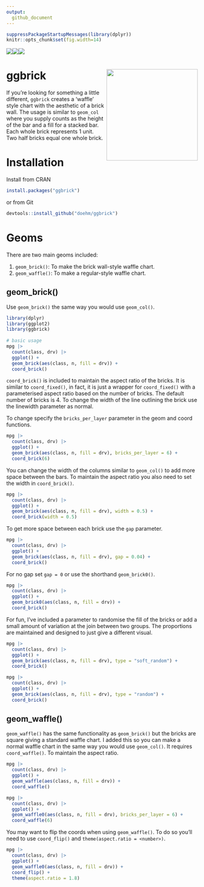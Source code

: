 ```yaml
---
output: 
  github_document
---
```


```r
suppressPackageStartupMessages(library(dplyr))
knitr::opts_chunk$set(fig.width=14)
```

<img src='https://cranlogs.r-pkg.org/badges/ggbrick'/><img src='https://cranlogs.r-pkg.org/badges/grand-total/ggbrick'/><img src='https://www.r-pkg.org/badges/version/ggbrick'/>

# ggbrick <img src='dev/images/ggbrick1.png' align="right" height="240" />

If you’re looking for something a little different, `ggbrick` creates a ‘waffle’ style chart with the aesthetic of a brick wall. The usage is similar to `geom_col` where you supply counts as the height of the bar and a fill for a stacked bar. Each whole brick represents 1 unit. Two half bricks equal one whole brick.

# Installation

Install from CRAN

```r
install.packages("ggbrick")
```

or from Git

```r
devtools::install_github("doehm/ggbrick")
```

# Geoms

There are two main geoms included:

1. `geom_brick()`: To make the brick wall-style waffle chart.
2. `geom_waffle()`: To make a regular-style waffle chart.

## geom_brick()

Use `geom_brick()` the same way you would use `geom_col()`.

```r
library(dplyr)
library(ggplot2)
library(ggbrick)
 
# basic usage
mpg |>
  count(class, drv) |>
  ggplot() +
  geom_brick(aes(class, n, fill = drv)) +
  coord_brick()
```

`coord_brick()` is included to maintain the aspect ratio of the bricks. It is similar to `coord_fixed()`, in fact, it is just a wrapper for `coord_fixed()` with a parameterised aspect ratio based on the number of bricks. The default number of bricks is 4. To change the width of the line outlining the brick use the linewidth parameter as normal.

To change specify the `bricks_per_layer` parameter in the geom and coord functions.

```r
mpg |>
  count(class, drv) |>
  ggplot() +
  geom_brick(aes(class, n, fill = drv), bricks_per_layer = 6) +
  coord_brick(6)
```

You can change the width of the columns similar to `geom_col()` to add more space between the bars. To maintain the aspect ratio you also need to set the width in `coord_brick()`.

```r
mpg |>
  count(class, drv) |>
  ggplot() +
  geom_brick(aes(class, n, fill = drv), width = 0.5) +
  coord_brick(width = 0.5)
```

To get more space between each brick use the `gap` parameter.

```r
mpg |>
  count(class, drv) |>
  ggplot() +
  geom_brick(aes(class, n, fill = drv), gap = 0.04) +
  coord_brick()
```

For no gap set `gap = 0` or use the shorthand `geom_brick0()`.

```r
mpg |>
  count(class, drv) |>
  ggplot() +
  geom_brick0(aes(class, n, fill = drv)) +
  coord_brick()
```

For fun, I’ve included a parameter to randomise the fill of the bricks or add a small amount of variation at the join between two groups. The proportions are maintained and designed to just give a different visual.

```r
mpg |>
  count(class, drv) |>
  ggplot() +
  geom_brick(aes(class, n, fill = drv), type = "soft_random") +
  coord_brick()
```

```r
mpg |>
  count(class, drv) |>
  ggplot() +
  geom_brick(aes(class, n, fill = drv), type = "random") +
  coord_brick()
```

## geom_waffle()

`geom_waffle()` has the same functionality as `geom_brick()` but the bricks are square giving a standard waffle chart. I added this so you can make a normal waffle chart in the same way you would use `geom_col()`. It requires `coord_waffle()`. To maintain the aspect ratio.

```r
mpg |>
  count(class, drv) |>
  ggplot() +
  geom_waffle(aes(class, n, fill = drv)) +
  coord_waffle()
```

```r
mpg |>
  count(class, drv) |>
  ggplot() +
  geom_waffle0(aes(class, n, fill = drv), bricks_per_layer = 6) +
  coord_waffle(6)
```

You may want to flip the coords when using `geom_waffle()`. To do so you’ll need to use `coord_flip()` and `theme(aspect.ratio = <number>)`. 

```r
mpg |>
  count(class, drv) |>
  ggplot() +
  geom_waffle0(aes(class, n, fill = drv)) +
  coord_flip() +
  theme(aspect.ratio = 1.8)
```

